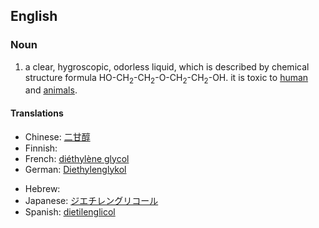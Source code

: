 ==English==
{{wikipedia}}

===Noun===
{{en-noun|-}}

# {{organic compound}} a clear, hygroscopic, odorless liquid, which is described by chemical structure formula HO-CH<sub>2</sub>-CH<sub>2</sub>-O-CH<sub>2</sub>-CH<sub>2</sub>-OH. it is toxic to [[human]] and [[animal]]s.

====Translations====
{{trans-top|organic compound}}
* Chinese: [[二甘醇]]
* Finnish: {{t-|fi|dietyleeniglykoli}}
* French: [[diéthylène glycol]]
* German: [[Diethylenglykol]]
{{trans-mid}}
* Hebrew: {{t|he|די אתילן גליקול|tr=di etilan glikol|sc=Hebr}}
* Japanese: [[ジエチレングリコール]]
* Spanish: [[dietilenglicol]]
{{trans-bottom}}